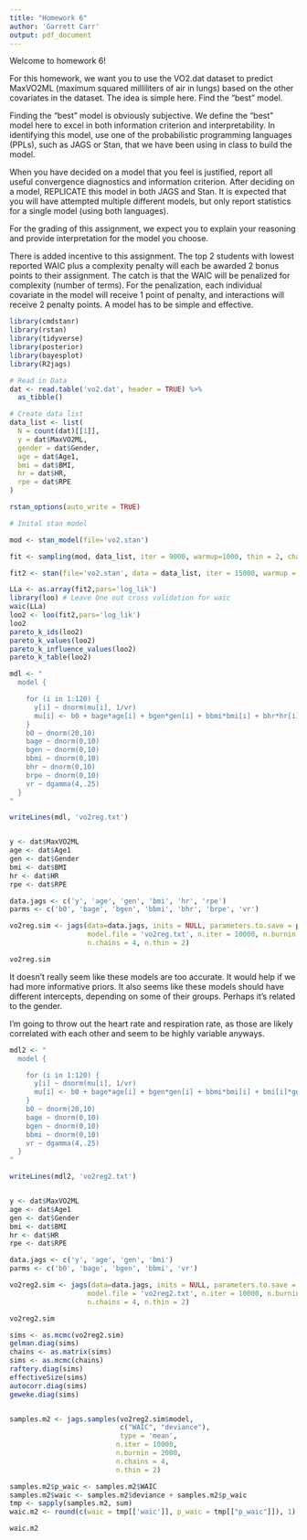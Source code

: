 ```yaml
---
title: "Homework 6"
author: 'Garrett Carr'
output: pdf_document
---
```


Welcome to homework 6! 

For this homework, we want you to use the VO2.dat dataset to predict MaxVO2ML (maximum squared milliliters of air in lungs) based on the other covariates in the dataset. The idea is simple here. Find the "best" model.

Finding the "best" model is obviously subjective. We define the "best" model here to excel in both information criterion and interpretability. In identifying this model, use one of the probabilistic programming languages (PPLs), such as JAGS or Stan, that we have been using in class to build the model. 

When you have decided on a model that you feel is justified, report all useful convergence diagnostics and information criterion. After deciding on a model, REPLICATE this model in both JAGS and Stan. It is expected that you will have attempted multiple different models, but only report statistics for a single model (using both languages).

For the grading of this assignment, we expect you to explain your reasoning and provide interpretation for the model you choose. 

There is added incentive to this assignment. The top 2 students with lowest reported WAIC plus a complexity penalty will each be awarded 2 bonus points to their assignment. The catch is that the WAIC will be penalized for complexity (number of terms). For the penalization, each individual covariate in the model will receive 1 point of penalty, and interactions will receive 2 penalty points. A model has to be simple and effective.


```r
library(cmdstanr)
library(rstan)
library(tidyverse)
library(posterior)
library(bayesplot)
library(R2jags)

# Read in Data
dat <- read.table('vo2.dat', header = TRUE) %>% 
  as_tibble()

# Create data list
data_list <- list(
  N = count(dat)[[1]],
  y = dat$MaxVO2ML,
  gender = dat$Gender,
  age = dat$Age1,
  bmi = dat$BMI,
  hr = dat$HR,
  rpe = dat$RPE
)

rstan_options(auto_write = TRUE)
```



```r
# Inital stan model

mod <- stan_model(file='vo2.stan')

fit <- sampling(mod, data_list, iter = 9000, warmup=1000, thin = 2, chains = 4)

fit2 <- stan(file='vo2.stan', data = data_list, iter = 15000, warmup = 3000, chains = 4, thin = 1)
```

```r
LLa <- as.array(fit2,pars='log_lik')
library(loo) # Leave One out cross validation for waic
waic(LLa)
loo2 <- loo(fit2,pars='log_lik')
loo2
pareto_k_ids(loo2)
pareto_k_values(loo2)
pareto_k_influence_values(loo2)
pareto_k_table(loo2)
```

```r
mdl <- "
  model {

    for (i in 1:120) {
      y[i] ~ dnorm(mu[i], 1/vr)
      mu[i] <- b0 + bage*age[i] + bgen*gen[i] + bbmi*bmi[i] + bhr*hr[i] + brpe*rpe[i]
    }
    b0 ~ dnorm(20,10)
    bage ~ dnorm(0,10)
    bgen ~ dnorm(0,10)
    bbmi ~ dnorm(0,10)
    bhr ~ dnorm(0,10)
    brpe ~ dnorm(0,10)
    vr ~ dgamma(4,.25)
  }
"

writeLines(mdl, 'vo2reg.txt')


y <- dat$MaxVO2ML
age <- dat$Age1
gen <- dat$Gender
bmi <- dat$BMI
hr <- dat$HR
rpe <- dat$RPE

data.jags <- c('y', 'age', 'gen', 'bmi', 'hr', 'rpe')
parms <- c('b0', 'bage', 'bgen', 'bbmi', 'bhr', 'brpe', 'vr')

vo2reg.sim <- jags(data=data.jags, inits = NULL, parameters.to.save = parms,
                   model.file = 'vo2reg.txt', n.iter = 10000, n.burnin = 1000,
                   n.chains = 4, n.thin = 2)

vo2reg.sim
```
It doesn't really seem like these models are too accurate. It would help if we had
more informative priors. It also seems like these models should have different intercepts,
depending on some of their groups. Perhaps it's related to the gender.

I'm going to throw out the heart rate and respiration rate, as those are likely
correlated with each other and seem to be highly variable anyways.


```r
mdl2 <- "
  model {

    for (i in 1:120) {
      y[i] ~ dnorm(mu[i], 1/vr)
      mu[i] <- b0 + bage*age[i] + bgen*gen[i] + bbmi*bmi[i] + bmi[i]*gen[i]
    }
    b0 ~ dnorm(20,10)
    bage ~ dnorm(0,10)
    bgen ~ dnorm(0,10)
    bbmi ~ dnorm(0,10)
    vr ~ dgamma(4,.25)
  }
"

writeLines(mdl2, 'vo2reg2.txt')


y <- dat$MaxVO2ML
age <- dat$Age1
gen <- dat$Gender
bmi <- dat$BMI
hr <- dat$HR
rpe <- dat$RPE

data.jags <- c('y', 'age', 'gen', 'bmi')
parms <- c('b0', 'bage', 'bgen', 'bbmi', 'vr')

vo2reg2.sim <- jags(data=data.jags, inits = NULL, parameters.to.save = parms,
                   model.file = 'vo2reg2.txt', n.iter = 10000, n.burnin = 2000,
                   n.chains = 4, n.thin = 2)

vo2reg2.sim
```
```r
sims <- as.mcmc(vo2reg2.sim)
gelman.diag(sims)
chains <- as.matrix(sims)
sims <- as.mcmc(chains)
raftery.diag(sims)
effectiveSize(sims)
autocorr.diag(sims)
geweke.diag(sims)


samples.m2 <- jags.samples(vo2reg2.sim$model,
                           c("WAIC", "deviance"),
                           type = 'mean',
                          n.iter = 10000, 
                          n.burnin = 2000,
                          n.chains = 4, 
                          n.thin = 2)

samples.m2$p_waic <- samples.m2$WAIC
samples.m2$waic <- samples.m2$deviance + samples.m2$p_waic
tmp <- sapply(samples.m2, sum)
waic.m2 <- round(c(waic = tmp[['waic']], p_waic = tmp[["p_waic"]]), 1)

waic.m2
```

